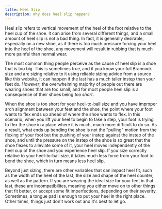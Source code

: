 ```yaml
---
title: Heel Slip
description: Why does heel slip happen?
---
```


Heel slip refers to vertical movement of the heel of the foot relative to the heel cup of the shoe. It can arise from several different things, and a small amount of heel slip is not a bad thing. In fact, it is generally desirable, especially on a new shoe, as if there is too much pressure forcing your heel into the heel of the shoe, any movement will result in rubbing that is much more painful than normal wear.

The most common thing people perceive as the cause of heel slip is a shoe that is too big. This is sometimes true, and if you know your full Brannock size and are sizing relative to it using reliable sizing advice from a source like this website, it can happen if the last has a much taller instep than your feet do. *However*, the overwhelming majority of people out there are wearing shoes that are too small, and for most people heel slip is a consequence of their shoes being *too short*.

When the shoe is too short for your heel-to-ball size and you have improper arch alignment between your feet and the shoe, the point where your foot wants to flex ends up ahead of where the shoe wants to flex. In this scenario, when you lift your heel to begin to take a step, your foot is trying to flex the shoe in a place where it is much, much more difficult to do so. As a result, what ends up bending the shoe is not the "pulling" motion from the flexing of your foot but the pushing of your instep against the instep of the shoe, and until the pressure on the instep of the shoe is so great that the shoe flexes to alleviate some of it, your heel moves independently of the heel cup of the shoe and you experience heel slip. If you size correctly relative to your heel-to-ball size, it takes much less force from your foot to bend the shoe, which in turn means less heel slip.

Beyond just sizing, there are other variables that can impact heel fit, such as the width of the heel of the last, the size and shape of the heel counter, as well as the pattern. If you are wearing the ideal size for your feet in that last, these are incompatibilites, meaning you either move on to other things that fit better, or accept some fit imperfections, depending on their severity. Sometimes, a tongue pad is enough to put your heel in the right place. Other times, things just don't work out and it's best to let go.

